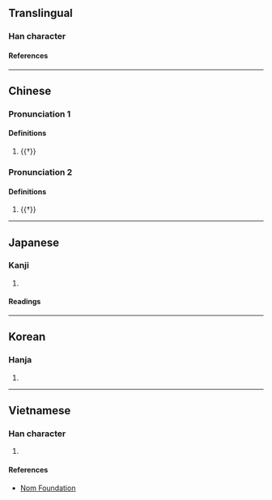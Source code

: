 {{also|斆}}
{{character info}}
==Translingual==

===Han character===
{{Han char|rn=66|rad=攴|as=16|sn=20|four=|canj=HDYE|ids=⿰學攴}}

====References====
{{Han ref|kx=0476.230|dkj=13431|dj=0831.230|hdz=21480.080|uh=6585}}

----

==Chinese==
{{zh-forms|s=𢽾|alt=斆/敩}}

===Pronunciation 1===
{{zh-pron
|m=xiào
|c=haau6
|mc=y
|oc=y
|cat=v
}}

====Definitions====
{{zh-hanzi}}

# {{†}} {{zh-original|教|tr=jiào|to [[teach]]; to [[instruct]]}}

===Pronunciation 2===
{{zh-pron
|m=xué
|c=hok6
|cat=v
}}

====Definitions====
{{zh-hanzi}}

# {{†}} {{zh-original|學|to [[learn]]; to [[imitate]]}}

----

==Japanese==

===Kanji===
{{ja-kanji|grade=|rs=攴16}}

# {{rfdef|ja|sort=攴16}}

====Readings====
{{ja-readings
|on=こう, ぎょう, かく, がく
|kun=おしえる
}}

----

==Korean==

===Hanja===
{{ko-hanja|효}}

# {{rfdef|ko|sort=攴16}}

----

==Vietnamese==

===Han character===
{{vi-readings|rs=攴16|reading=hiệu}}

# {{rfdef|vi|sort=攴16}}

====References====
* [http://nomfoundation.org/common/nom_details.php?codepoint=6585 Nom Foundation]